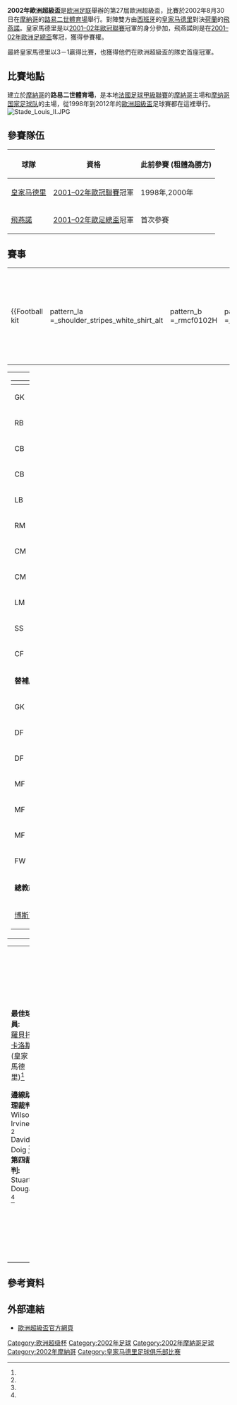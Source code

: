 {{NoteTA
|G1=football
|G2=uefa
|G3=laliga
|G4=荷蘭足球聯賽
}}
{{Infobox football match
| title              = 2002年歐洲超級盃
| image              = [[File:Uefasupercupold.png|200px]]
| event              = 
| team1              = [[皇家马德里足球俱乐部|皇家马德里]]
| team1association   = {{flagicon|ESP|size=30px}}
| team1score         = 3
| team2              = [[飛燕諾|飛燕諾]]
| team2association   = {{flagicon|NED|size=30px}}
| team2score         = 1
| date               = 2002年8月30日
| stadium            = [[路易二世體育場|路易二世體育場]]
| city               = [[摩納哥|摩納哥]]
| man_of_the_match1a = {{flagicon|BRA}} [[罗伯托·卡洛斯|羅貝托·卡洛斯]]<br />（皇家馬德里）<ref name="motm">{{cite web |title=Madrid dazzle in Monaco |url=http://en.archive.uefa.com/competitions/supercup/history/season=2002/round=1622/match=69590/report=rp.html |work=UEFA.com |publisher=Union of European Football Associations |date=2002-08-30 |accessdate=2012-06-01 }}{{dead link|date=2018年5月 |bot=InternetArchiveBot |fix-attempted=yes }}</ref> 
| referee            = {{flagicon|SCO}} {{link-en|休·達拉斯|Hugh Dallas}}<ref name="referee">{{cite web |title=Lineups |url=http://en.archive.uefa.com/competitions/supercup/history/season=2002/round=1622/match=69590/report=lu.html |work=UEFA.com |publisher=Union of European Football Associations |date=2002-08-30 |accessdate=2012-06-01 |deadurl=yes |archiveurl=https://archive.is/20130105200905/http://en.archive.uefa.com/competitions/supercup/history/season=2002/round=1622/match=69590/report=lu.html |archivedate=2013-01-05 }}</ref> 
| attendance         = 18,284<ref name="pk-09">{{cite web|url=http://en.archive.uefa.com/printoutfiles/competitions/supercup/2009/e/e_2001219_pk.pdf|format=PDF|title=Match Press Kit (2009)|quote=See page 18|publisher=Union of European Football Associations (UEFA)|accessdate=2012-06-01|deadurl=yes|archiveurl=https://web.archive.org/web/20160303232520/http://en.archive.uefa.com/printoutfiles/competitions/supercup/2009/e/e_2001219_pk.pdf|archivedate=2016-03-03}}</ref>
| weather            = 
| previous           = [[2001年歐洲超級盃|2001]]
| next               = [[2003年歐洲超級盃|2003]]
}}

'''2002年歐洲超級盃'''是[[欧洲足联|欧洲足联]]舉辦的第27屆歐洲超級盃，比賽於2002年8月30日在[[摩納哥|摩納哥]]的[[路易二世體育場|路易二世體育場]]舉行。對陣雙方由[[西班牙|西班牙]]的[[皇家马德里足球俱乐部|皇家马德里]]對決[[荷蘭|荷蘭]]的[[飛燕諾|飛燕諾]]。皇家馬德里是以[[2001–02年欧洲冠军联赛|2001–02年歐冠聯賽]]冠軍的身分參加，飛燕諾則是在[[2001–02年歐洲足協盃|2001–02年歐洲足總盃]]奪冠，獲得參賽權。

最終皇家馬德里以3－1贏得比賽，也獲得他們在歐洲超級盃的隊史首座冠軍。

==比賽地點==
建立於[[摩納哥|摩納哥]]的'''路易二世體育場'''，是本地[[法国足球甲级联赛|法國足球甲級聯賽]]的[[摩納哥體育會足球會|摩納哥]]主場和[[摩纳哥国家足球队|摩纳哥国家足球队]]的主場，從1998年到2012年的[[歐洲超級盃|歐洲超級盃]]足球賽都在這裡舉行。
[[File:Stade_Louis_II.JPG|thumb]]

==參賽隊伍==
{| class="wikitable"
|-
!球隊
!資格
!此前參賽 (粗體為勝方)
|-
|{{flagicon|ESP}} [[皇家马德里足球俱乐部|皇家马德里]]
|[[2001–02年欧洲冠军联赛|2001–02年歐冠聯賽]]冠軍
|1998年,2000年
|-
|{{flagicon|NED}} [[飛燕諾|飛燕諾]]
|[[2001–02年歐洲足協盃|2001–02年歐足總盃]]冠軍
|首次參賽
|}

==賽事== 

{{footballbox
|date=2002年8月30日
|time=20:45 [[歐洲中部夏令時間|CEST]]
|team1=[[皇家马德里足球俱乐部|皇家马德里]] {{flagicon|ESP}}
|score=3–1
|report=[http://en.archive.uefa.com/competitions/supercup/history/season=2002/round=1622/match=69590/index.html 報告]{{dead link|date=2017年11月 |bot=InternetArchiveBot }}<br /><ref>[http://www.vi.nl/Wedstrijden/Wedstrijd.htm?dbid=93346&typeofpage=84140 Tactical lineups]. ''Voetbal International''. Retrieved 1 June 2012</ref>
|team2={{flagicon|NED}} [[飛燕諾|飛燕諾]]
|goals1={{link-en|帕特里克·鲍威|Patrick Paauwe|帕特里克}} {{goal|15|o.g.}}<br />[[罗伯托·卡洛斯|羅貝托·卡洛斯]] {{goal|21}}<br />[[何塞·马利亚·古铁雷斯·埃尔南德斯|古蒂]] {{goal|60}}
|goals2=[[皮埃尔·范霍伊东克|范霍伊東克]] {{goal|56}}
|stadium=[[路易二世體育場|路易二世體育場]], [[摩納哥|摩納哥]]
|attendance=18,284<ref name="pk-09"/>
|referee={{flagicon|SCO}}{{link-en|休·達拉斯|Hugh Dallas}}<ref name="referee"/> }}

{| width=92%
|-
|{{Football kit
 | pattern_la =_shoulder_stripes_white_shirt_alt
 | pattern_b  =_rmcf0102H
 | pattern_ra =_shoulder_stripes_white_shirt_alt
 | pattern_sh =_adidasonwhite
 | pattern_so =
 | leftarm    = 081C5A
 | body       = FFFFFF
 | rightarm   = 081C5A
 | shorts     = 081C5A
 | socks      = FFFFFF
 | title      = 皇家馬德里
}}
|{{Football kit
 | pattern_la =
 | pattern_b  =_Feyenoord0203
 | pattern_ra =
 | leftarm    = FFFFFF
 | body       = FFFFFF
 | rightarm   = FF0000
 | shorts     = 000000
 | socks      = 000000
 | title      = 飛燕諾
}}
|}

{| width="100%"
|valign="top" width="50%"|
{| style="font-size: 90%" cellspacing="0" cellpadding="0"
|-
!width=25| !!width=25|
|-
|GK ||'''1''' ||{{flagicon|ESP}} [[基科·卡西利亞|-{zh-hans:卡西利亚;zh-tw:卡西利亞斯;zh-hk:卡斯拿;}-]] 
|-
|RB ||'''2''' ||{{flagicon|ESP}} [[米歇尔·萨尔加多|米歇爾·薩爾加多]]
|-
|CB ||'''6''' ||{{flagicon|ESP}} [[艾雲·希古拿|伊凡·埃爾格拉]]
|-
|CB ||'''4''' ||{{flagicon|ESP}} [[费尔南多·耶罗|費爾南多·耶羅]] [[File:Captain_sports.svg|15px]]
|-
|LB ||'''3''' ||{{flagicon|BRA}} [[罗伯托·卡洛斯|羅貝托·卡洛斯]]
|-
|RM ||'''10'''||{{flagicon|POR}} [[路易斯·菲戈|路易斯·菲戈]]
|-
|CM ||'''24'''||{{flagicon|FRA}} [[克洛德·马克莱莱|克洛德·馬克萊萊]]
|-
|CM ||'''19'''||{{flagicon|ARG}} [[埃斯特万·坎比亚索|埃斯特萬·坎比亞索]] || {{suboff|88}}
|-
|LM ||'''5''' ||{{flagicon|FRA}} [[席內丁·席丹|席內丁·席丹]] || {{suboff|86}}
|-
|SS ||'''14'''||{{flagicon|ESP}} [[何塞·马利亚·古铁雷斯·埃尔南德斯|古蒂]] || {{suboff|71}}
|-
|CF ||'''7''' ||{{flagicon|ESP}} [[劳尔·冈萨雷斯·布兰科|勞爾]]
|-
|colspan=3|'''替補席:'''
|-
|GK ||'''13'''||{{flagicon|ESP}} [[施薩·山齊士|塞薩爾·桑切斯]]
|-
|DF ||'''15'''||{{flagicon|ESP}} [[魯爾·巴禾|魯爾·巴禾]]
|-
|DF ||'''22'''||{{flagicon|ESP}} {{link-en|弗朗西斯科·帕文|Francisco Pavón}} || {{subon|88}}
|-
|MF ||'''8''' ||{{flagicon|ENG}} [[史蒂夫·麦克马纳曼|史蒂芬·麥馬拿文]]
|-
|MF ||'''16'''||{{flagicon|BRA}} {{link-en|弗拉維奧·康塞桑|Flavio Conceição}}
|-
|MF ||'''21'''||{{flagicon|ARG}} [[圣地亚哥·索拉里|聖地亞哥·索拉里]] || {{subon|86}}
|-
|FW ||'''18'''||{{flagicon|ESP}} [[查維·加西亞·樸迪路|查維·加西亞·波迪路]] || {{subon|71}}
|-
|colspan=3|'''總教練:'''
|-
|colspan=4|{{flagicon|ESP}} [[比森特·德尔·博斯克|博斯克]]
|}
|valign="top"|
|valign="top" width="50%"|
{| style="font-size: 90%" cellspacing="0" cellpadding="0" align=center
|-
!width=25| !!width=25|
|-
|GK ||'''1''' ||{{flagicon|NED}} {{link-en|埃德溫·佐特比爾|Edwin Zoetebier|埃德溫}}
|-
|RB ||'''2''' ||{{flagicon|GHA}} {{link-en|克里斯蒂·吉安|Christian Gyan}} || {{suboff|72}}
|-
|CB ||'''17'''||{{flagicon|NED}} {{link-en|帕特里克·帕維|Patrick Paauwe}}
|-
|CB ||'''8''' ||{{flagicon|NED}} {{link-en|基斯·范·旺德伦|Kees van Wonderen|范旺德倫}}
|-
|LB ||'''3''' ||{{flagicon|POL}} {{link-en|托馬斯·若薩|Tomasz Rząsa|托馬斯}}
|-
|RM ||'''23'''||{{flagicon|AUS}} [[布雷特·埃默顿|布雷特·埃默顿]]
|-
|CM ||'''6''' ||{{flagicon|NED}} {{link-en|保羅·伯斯維爾特|Paul Bosvelt}} [[File:Captain_sports.svg|15px]]
|-
|CM ||'''14'''||{{flagicon|JPN}} [[小野伸二|小野伸二]]
|-
|LM ||'''10'''||{{flagicon|NED}} {{link-en|安東尼·盧爾林|Anthony Lurling}}
|-
|SS ||'''7''' ||{{flagicon|CIV}} [[博纳旺蒂尔·卡卢|博納蒂旺爾·卡盧]]
|-
|CF ||'''9''' ||{{flagicon|NED}} [[皮埃尔·范霍伊东克|范霍伊東克]]
|-
|colspan=3|'''替補席:'''
|-
|GK ||'''31'''||{{flagicon|NED}} {{link-en|卡羅·埃阿米|Carlo l'Ami}}
|-
|DF ||'''5''' ||{{flagicon|NED}} {{link-en|拉蒙·范哈倫|Ramon van Haaren}}
|-
|DF ||'''20'''||{{flagicon|NED}} {{link-en|菲利德·哈倫|Ferry de Haan}}
|-
|DF ||'''27'''||{{flagicon|NED}} {{link-en|希瓦德·斯普羅克爾|Civard Sprockel}}
|-
|MF ||'''18'''||{{flagicon|BRA}} {{link-en|莱昂纳多·多斯·桑托斯·席尔瓦|Leonardo dos Santos Silva|多斯·桑托斯}}
|-
|FW ||'''19'''||{{flagicon|BEL}} {{link-en|托馬斯·巴費爾|Thomas Buffel}} || {{subon|72}}
|-
|colspan=3|'''總教練:'''
|-
|colspan=4|{{flagicon|NED}} [[伯特·范马尔维克|伯特·范馬爾維克]]
|}
|}
{| width=100% style="font-size:90%"
|
'''最佳球員:'''
<br />{{flagicon|BRA}} [[罗伯托·卡洛斯|羅貝托·卡洛斯]](皇家馬德里)<ref name="motm"/>

'''邊線助理裁判:'''
<br />{{flagicon|SCO}} Wilson Irvine <ref name="referee"/>
<br />{{flagicon|SCO}} David Doig <ref name="referee"/>
<br />'''第四裁判:'''
<br />{{flagicon|SCO}} Stuart Dougal <ref name="referee"/>
| width=55% valign=top|
'''比賽規則'''
*90分鐘
*在法定時間戰平，則進行30分鐘的延長賽
*若依然未能分出勝負則進行PK大戰
*7名後備, 3個換人名額
|}

==參考資料==
{{reflist}}

==外部連結==
*[http://www.uefa.com/uefasupercup/index.html 歐洲超級盃官方網頁]{{Wayback|url=http://www.uefa.com/uefasupercup/index.html |date=20170901012814 }}
{{歐洲超級盃}}
{{DEFAULTSORT:2002年欧洲超级杯}}
[[Category:欧洲超级杯|Category:欧洲超级杯]]
[[Category:2002年足球|Category:2002年足球]]
[[Category:2002年摩納哥足球|Category:2002年摩納哥足球]]
[[Category:2002年摩納哥|Category:2002年摩納哥]]
[[Category:皇家马德里足球俱乐部比赛|Category:皇家马德里足球俱乐部比赛]]